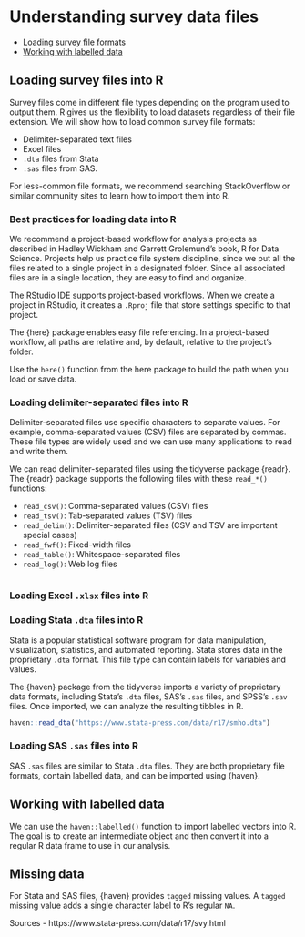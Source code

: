 # Understanding survey data files {#c03}

* [Loading survey file formats](#loading-survey-file-formats)
* [Working with labelled data](#working-with-labelled-data)

## Loading survey files into R

Survey files come in different file types depending on the program used to output them. R gives us the flexibility to load datasets regardless of their file extension. We will show how to load common survey file formats:

* Delimiter-separated text files
* Excel files
* `.dta` files from Stata
* `.sas` files from SAS.

For less-common file formats, we recommend searching StackOverflow or similar community sites to learn how to import them into R.

### Best practices for loading data into R

We recommend a project-based workflow for analysis projects as described in Hadley Wickham and Garrett Grolemund's book, R for Data Science. Projects help us practice file system discipline, since we put all the files related to a single project in a designated folder. Since all associated files are in a single location, they are easy to find and organize.

The RStudio IDE supports project-based workflows. When we create a project in RStudio, it creates a `.Rproj` file that store settings specific to that project.

The {here} package enables easy file referencing. In a project-based workflow, all paths are relative and, by default, relative to the project’s folder.

Use the `here()` function from the here package to build the path when you load or save data.

### Loading delimiter-separated files into R

Delimiter-separated files use specific characters to separate values. For example, comma-separated values (CSV) files are separated by commas. These file types are widely used and we can use many applications to read and write them.

We can read delimiter-separated files using the tidyverse package {readr}. The {readr} package supports the following files with these `read_*()` functions:

* `read_csv()`: Comma-separated values (CSV) files
* `read_tsv()`: Tab-separated values (TSV) files
* `read_delim()`: Delimiter-separated files (CSV and TSV are important special cases)
* `read_fwf()`: Fixed-width files
* `read_table()`: Whitespace-separated files
* `read_log()`: Web log files

```r

```

### Loading Excel `.xlsx` files into R



### Loading Stata `.dta` files into R

Stata is a popular statistical software program for data manipulation, visualization, statistics, and automated reporting. Stata stores data in the proprietary `.dta` format. This file type can contain labels for variables and values.

The {haven} package from the tidyverse imports a variety of proprietary data formats, including Stata's `.dta` files, SAS's `.sas` files, and SPSS's `.sav` files. Once imported, we can analyze the resulting tibbles in R.

```r
haven::read_dta("https://www.stata-press.com/data/r17/smho.dta")
```

###  Loading SAS `.sas` files into R

SAS `.sas` files are similar to Stata `.dta` files. They are both proprietary file formats, contain labelled data, and can be imported using {haven}.

## Working with labelled data

We can use the `haven::labelled()` function to import labelled vectors into R. The goal is to create an intermediate object and then convert it into a regular R data frame to use in our analysis.

## Missing data

For Stata and SAS files, {haven} provides `tagged` missing values. A `tagged` missing value adds a single character label to R's regular `NA`.



Sources
- https://www.stata-press.com/data/r17/svy.html
